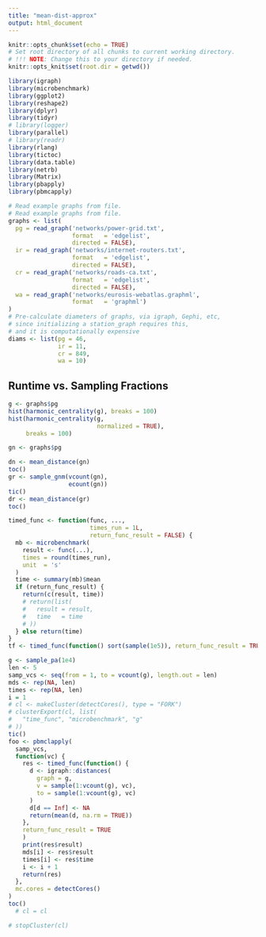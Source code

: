 ```yaml
---
title: "mean-dist-approx"
output: html_document
---
```


```r
knitr::opts_chunk$set(echo = TRUE)
# Set root directory of all chunks to current working directory.
# !!! NOTE: Change this to your directory if needed.
knitr::opts_knit$set(root.dir = getwd())

library(igraph)
library(microbenchmark)
library(ggplot2)
library(reshape2)
library(dplyr)
library(tidyr)
# library(logger)
library(parallel)
# library(readr)
library(rlang)
library(tictoc)
library(data.table)
library(netrb)
library(Matrix)
library(pbapply)
library(pbmcapply)

# Read example graphs from file.
# Read example graphs from file.
graphs <- list(
  pg = read_graph('networks/power-grid.txt',
                  format   = 'edgelist',
                  directed = FALSE),
  ir = read_graph('networks/internet-routers.txt',
                  format   = 'edgelist',
                  directed = FALSE),
  cr = read_graph('networks/roads-ca.txt',
                  format   = 'edgelist',
                  directed = FALSE),
  wa = read_graph('networks/eurosis-webatlas.graphml',
                  format   = 'graphml')
)
# Pre-calculate diameters of graphs, via igraph, Gephi, etc,
# since initializing a station_graph requires this,
# and it is computationally expensive
diams <- list(pg = 46,
              ir = 11,
              cr = 849,
              wa = 10)
```


## Runtime vs. Sampling Fractions
```r
g <- graphs$pg
hist(harmonic_centrality(g), breaks = 100)
hist(harmonic_centrality(g,
                         normalized = TRUE),
     breaks = 100)
```

```r
gn <- graphs$pg

dn <- mean_distance(gn)
toc()
gr <- sample_gnm(vcount(gn),
                 ecount(gn))
tic()
dr <- mean_distance(gr)
toc()
```

```r
timed_func <- function(func, ...,
                       times_run = 1L,
                       return_func_result = FALSE) {
  mb <- microbenchmark(
    result <- func(...),
    times = round(times_run),
    unit  = 's'
  )
  time <- summary(mb)$mean
  if (return_func_result) {
    return(c(result, time))
    # return(list(
    #   result = result,
    #   time   = time
    # ))
  } else return(time)
}
tf <- timed_func(function() sort(sample(1e5)), return_func_result = TRUE)
```


```r
g <- sample_pa(1e4)
len <- 5
samp_vcs <- seq(from = 1, to = vcount(g), length.out = len)
mds <- rep(NA, len)
times <- rep(NA, len)
i = 1
# cl <- makeCluster(detectCores(), type = "FORK")
# clusterExport(cl, list(
#   "time_func", "microbenchmark", "g"
# ))
tic()
foo <- pbmclapply(
  samp_vcs,
  function(vc) {
    res <- timed_func(function() {
      d <- igraph::distances(
        graph = g,
        v = sample(1:vcount(g), vc),
        to = sample(1:vcount(g), vc)
      )
      d[d == Inf] <- NA
      return(mean(d, na.rm = TRUE))
    },
    return_func_result = TRUE
    )
    print(res$result)
    mds[i] <- res$result
    times[i] <- res$time
    i <- i + 1
    return(res)
  },
  mc.cores = detectCores()
)
toc()
  # cl = cl

# stopCluster(cl)
```

